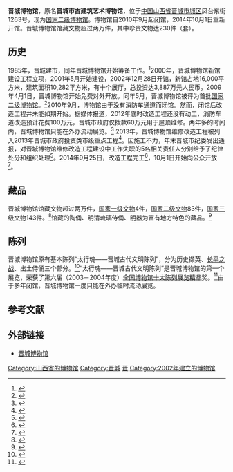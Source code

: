 {{Infobox Museum
 |name    = 晋城博物馆
 |其他名称= 
 |logo = Jincheng Museum logo.jpg
 |logosize =
 |logo_caption = 晋城博物馆标志
 |图像    = Fresco, Jincheng Museum 4.jpg
 |图像大小= 200
 |图像说明= 馆藏明代壁画《众神图》
 |map_type= China Shanxi
 |latitude= 35.49
 |longitude=112.86
 |map_size= 200
 |map_type_zh= 山西省
 |坐标    = {{coord|35|29|30|N|112|51|46|E|display=inline,title}}
 |成立时间= 2002年<ref>{{cite news|title=庆祝晋城博物馆建馆十周年活动在晋城博物馆举办|url=http://www.sxjcbwg.com/dongtaiinfo.asp?class=gqmy&id=182|accessdate=2013-09-07|newspaper=晋城博物馆|date=2012-10-19}}{{dead link|date=2018年3月 |bot=InternetArchiveBot |fix-attempted=yes }}</ref>
 |关闭时间= 
 |地址    = {{CHN}}[[山西省|山西省]][[晋城市|晋城市]][[城区_(晋城市)|城区]]凤台东街1263号
 |类型    = 历史类博物馆
 |馆藏规模= 20,000件以上
 |占地面积= 16,000平方米
 |年参观人数= 
 |现任主管= 
 |现任馆长= 
 |公共交通= 
 |开放时间= 
 |官方网站= {{URL|www.sxjcbwg.com}}
}}

'''晋城博物馆'''，原名'''晋城市古建筑艺术博物馆'''，位于[[中国|中国]][[山西省|山西省]][[晋城市|晋城市]][[城区_(晋城市)|城区]]凤台东街1263号，现为[[国家二级博物馆|国家二级博物馆]]。博物馆自2010年9月起闭馆，2014年10月1日重新开馆。晋城博物馆馆藏文物超过两万件，其中珍贵文物达230件（套）。

== 历史 ==
1985年，[[晋城|晋城]]建市，同年晋城博物馆开始筹备工作。<ref>{{cite web|title=山西晋城博物馆|url=http://www.chinaculture.org/gb/cn_bwyg/2005-10/13/content_74264.htm|work=中国文化网|publisher=中华人民共和国文化部外联局|accessdate=2013-09-07|deadurl=yes|archiveurl=https://web.archive.org/web/20140423172545/http://www.chinaculture.org/gb/cn_bwyg/2005-10/13/content_74264.htm|archivedate=2014-04-23}}</ref>2000年，晋城博物馆新馆建设工程立项，2001年5月开始建设，2002年12月28日开馆，新馆占地16,000平方米，建筑面积10,282平方米，有十个展厅，总投资达3,887万元人民币。2009年4月1日，晋城博物馆开始免费对外开放。同年5月，晋城博物馆被评为首批[[国家二级博物馆|国家二级博物馆]]。<ref>{{cite web|title=晋城市博物馆|url=http://www.jconline.cn/contents/channel_11436/2010/0611/668132/content_668132.htm|publisher=晋城在线|accessdate=2013-09-07|archive-url=https://web.archive.org/web/20121115133139/http://www.jconline.cn/contents/channel_11436/2010/0611/668132/content_668132.htm|archive-date=2012-11-15|dead-url=yes}}</ref>2010年9月，博物馆由于没有消防车通道而闭馆。然而，闭馆后改造工程并未能如期开始。据媒体报道，2012年底时改造工程还没有动工，消防车道改造预计花费100万元，晋城市政府仅拨款60万元用于屋顶维修。两年多的时间内，晋城博物馆只能在外办流动展览。<ref>{{cite news|title=我国平均三天多建一座博物馆 不少处闭馆状态|url=http://news.sina.com.cn/c/2012-11-21/085725627251.shtml|accessdate=2013-09-07|newspaper=新华网|date=2012-11-21|archive-date=2019-08-27|archive-url=https://web.archive.org/web/20190827050659/http://news.sina.com.cn/c/2012-11-21/085725627251.shtml|dead-url=no}}</ref>
2013年，晋城博物馆维修改造工程被列入2013年晋城市政府投资类市级重点工程<ref>{{cite web|author=晋城市人民政府办公厅|title=晋城市人民政府办公厅关于印发2013年全市重点工程项目的通知|url=http://www.jcrz.cn/read.asp?id=4145|publisher=晋城融资网|accessdate=2015-01-07}}{{Dead link|date=2018年9月 |bot=InternetArchiveBot |fix-attempted=yes }}</ref>。因施工不力，年末晋城市纪委发出通报，对晋城博物馆维修改造工程建设中工作失职的5名相关责任人分别给予了纪律处分和组织处理<ref>{{cite news|author=来虹|title=山西晋城通报处理5名重点工程项目建设失职责任人|url=http://finance.people.com.cn/n/2013/1219/c364101-23887321.html|accessdate=2015-01-07|newspaper=人民网|date=2013-12-19|archive-date=2016-03-04|archive-url=https://web.archive.org/web/20160304071919/http://finance.people.com.cn/n/2013/1219/c364101-23887321.html|dead-url=no}}</ref>。2014年9月25日，改造工程完工<ref>{{cite news|author=李吉毅|title=晋城博物馆改造完工国庆对公众开放|url=http://www.sx.xinhuanet.com/newscenter/2014-09/28/c_1112652685.htm|accessdate=2015-01-07|newspaper=山西晚报|date=2014-09-28}}{{dead link|date=2018年3月 |bot=InternetArchiveBot |fix-attempted=yes }}</ref>，10月1日开始向公众开放<ref>{{cite news|author=和建强;赵一诺|title=晋城博物馆新颜迎宾 前两日游客破万人|url=http://www.jcbctv.com/show-109-338267-1.html|accessdate=2015-01-07|newspaper=晋城广播电视台|date=2014-10-03}}{{Dead link|date=2019年12月 |bot=InternetArchiveBot |fix-attempted=yes }}</ref>。

== 藏品 ==
晋城博物馆馆藏文物超过两万件，[[国家一级文物|国家一级文物]]4件，[[国家二级文物|国家二级文物]]83件，[[国家三级文物|国家三级文物]]143件。<ref>{{cite web|title=关于市区公共文化工作的调查报告|url=http://zx.jconline.cn/Contents/Channel_881/2011/0708/675803/content_675803.htm|work=政协晋城市委员会|publisher=晋城政协网|accessdate=2013-09-07|archive-url=https://web.archive.org/web/20120611092823/http://zx.jconline.cn/Contents/Channel_881/2011/0708/675803/content_675803.htm|archive-date=2012-06-11|dead-url=yes}}</ref>馆藏的陶俑、明清琉璃侍俑、[[明器|明器]]为富有地方特色的藏品。<ref>{{cite news|title=晋城市委书记张九萍在晋城博物馆现场办公|url=http://www.jcnews.com.cn/news/news_content/2012-12/22/content_293359.htm|accessdate=2013-09-07|newspaper=晋城新闻网 太行日报|date=2012-12-22|deadurl=yes|archiveurl=https://web.archive.org/web/20130903053200/http://jcnews.com.cn/news/news_content/2012-12/22/content_293359.htm|archivedate=2013-09-03}}</ref>

== 陈列 ==
晋城博物馆原有基本陈列“太行魂――晋城古代文明陈列”，分为历史撷英、[[长平之战|长平之战]]、出土侍俑三个部分。<ref>{{cite web|title=晋城博物馆十年|url=http://www.sxjcbwg.com/xingshang2nei1.asp?id=3&class=tbtj|work=最新展览|publisher=晋城博物馆|accessdate=2013-09-07|archive-date=2016-03-04|archive-url=https://web.archive.org/web/20160304212128/http://www.sxjcbwg.com/xingshang2nei1.asp?id=3&class=tbtj|dead-url=yes}}</ref>“太行魂――晋城古代文明陈列”是晋城博物馆的第一个展览，荣获了第六届（2003－2004年度）[[全国博物馆十大陈列展览精品|全国博物馆十大陈列展览精品]]奖。<ref>{{cite news|title=第六届（2003—2004年度）全国博物馆十大陈列展览精品评选揭晓|url=http://www.fjww.com/old/shownews.asp?newsid=665|accessdate=2013-09-07|newspaper=中国文物信息网|date=2005-05-17|archive-date=2016-08-27|archive-url=https://web.archive.org/web/20160827204910/http://fjww.com/old/shownews.asp?newsid=665|dead-url=no}}</ref>由于多年闭馆，晋城博物馆一度只能在外办临时流动展览。

== 参考文献 ==
{{Reflist}}

{{commonscat|Jincheng Museum}}

== 外部链接 ==
* [http://www.sxjcbwg.com 晋城博物馆] {{Wayback|url=http://www.sxjcbwg.com/ |date=20201125191726 }}

[[Category:山西省的博物馆|Category:山西省的博物馆]]
[[Category:晋城|Category:晋城]]
[[Category:国家二级博物馆|晋]]
[[Category:2002年建立的博物馆|Category:2002年建立的博物馆]]